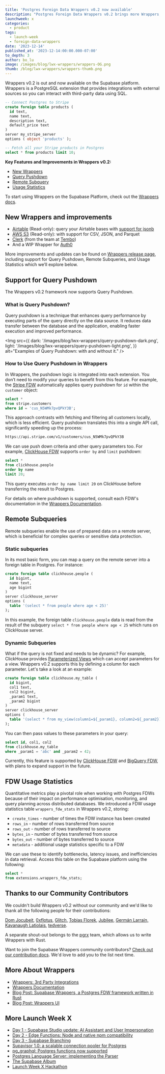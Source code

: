 ```yaml
---
title: 'Postgres Foreign Data Wrappers v0.2 now available'
description: "Postgres Foreign Data Wrappers v0.2 brings more Wrappers, query pushdown, remote subquery, and more"
launchweek: x
categories:
  - product
tags:
  - launch-week
  - foreign-data-wrappers
date: '2023-12-14'
published_at: '2023-12-14:00:00.000-07:00'
to_depth: 3
author: bo_lu
image: /images/blog/lwx-wrappers/wrappers-OG.png
thumb: /blog/lwx-wrappers/wrappers-thumb.png
---
```


Wrappers v0.2 is out and now available on the Supabase platform. Wrappers is a PostgreSQL extension that provides integrations with external sources so you can interact with third-party data using SQL.

```sql
-- Connect Postgres to Stripe
create foreign table products (
  id text,
  name text,
  description text,
  default_price text
)
server my_stripe_server 
options ( object 'products' );

-- Fetch all your Stripe products in Postgres
select * from products limit 10;
```

**Key Features and Improvements in Wrappers v0.2:**

- [New Wrappers](https://www.notion.so/Wrappers-v0-2-the-Postgres-FDW-Framework-9f9875ad7ff5424d91b93af14c4ae2a5?pvs=21)
- [Query Pushdown](https://www.notion.so/Wrappers-v0-2-the-Postgres-FDW-Framework-9f9875ad7ff5424d91b93af14c4ae2a5?pvs=21)
- [Remote Subquery](https://www.notion.so/Wrappers-v0-2-the-Postgres-FDW-Framework-9f9875ad7ff5424d91b93af14c4ae2a5?pvs=21)
- [Usage Statistics](https://www.notion.so/Wrappers-v0-2-the-Postgres-FDW-Framework-9f9875ad7ff5424d91b93af14c4ae2a5?pvs=21)

To start using Wrappers on the Supabase Platform, check out the [Wrappers docs](https://supabase.com/docs/guides/database/extensions/wrappers/overview).

## New Wrappers and improvements

- [Airtable](https://supabase.com/docs/guides/database/extensions/wrappers/airtable) (Read-only): query your Airtable bases with [support for jsonb](https://github.com/supabase/wrappers/pull/181)
- [AWS S3](https://supabase.com/docs/guides/database/extensions/wrappers/s3) (Read-only): with support for CSV, JSON, and Parquet
- [Clerk](https://github.com/tembo-io/clerk_fdw) (from the team at [Tembo](https://tembo.io/))
- And a WIP Wrapper for [Auth0](https://github.com/supabase/wrappers/pull/183)

More improvements and updates can be found on [Wrappers release page](https://github.com/supabase/wrappers/releases), including support for Query Pushdown, Remote Subqueries, and Usage Statistics which we’ll explore below.

## Support for Query Pushdown

The Wrappers v0.2 framework now supports Query Pushdown.

### What is Query Pushdown?

Query pushdown is a technique that enhances query performance by executing parts of the query directly on the data source. It reduces data transfer between the database and the application, enabling faster execution and improved performance.

<Img
  src={{
    dark: '/images/blog/lwx-wrappers/query-pushdown-dark.png',
    light: '/images/blog/lwx-wrappers/query-pushdown-light.png',
  }}
  alt="Examples of Query Pushdown: with and without it."
/>

### How to Use Query Pushdown in Wrappers

In Wrappers, the pushdown logic is integrated into each extension. You don’t need to modify your queries to benefit from this feature. For example, the [Stripe FDW](https://supabase.com/docs/guides/database/extensions/wrappers/stripe) automatically applies query pushdown for `id` within the `customer` object:

```sql
select * 
from stripe.customers 
where id = 'cus_N5WMk7pvQPkY3B';
```

This approach contrasts with fetching and filtering all customers locally, which is less efficient. Query pushdown translates this into a single API call, significantly speeding up the process:

```bash
https://api.stripe.com/v1/customers/cus_N5WMk7pvQPkY3B
```

We can use push down criteria and other query parameters too. For example, [ClickHouse FDW](https://supabase.com/docs/guides/database/extensions/wrappers/clickhouse) supports `order by` and `limit` pushdown:

```sql
select * 
from clickhouse.people 
order by name 
limit 20;
```

This query executes `order by name limit 20` on ClickHouse before transferring the result to Postgres. 

For details on where pushdown is supported, consult each FDW's documentation in the [Wrappers Documentation](https://supabase.com/docs/guides/database/extensions/wrappers/overview).

## Remote Subqueries

Remote subqueries enable the use of prepared data on a remote server, which is beneficial for complex queries or sensitive data protection. 

### Static subqueries

In its most basic form, you can map a query on the remote server into a foreign table in Postgres. For instance:

```sql
create foreign table clickhouse.people (
  id bigint,
  name text,
  age bigint
)
server clickhouse_server
options (
  table '(select * from people where age < 25)'
);
```

In this example, the foreign table `clickhouse.people` data is read from the result of the subquery `select * from people where age < 25` which runs on ClickHouse server.

### Dynamic Subqueries

What if the query is not fixed and needs to be dynamic? For example, ClickHouse provides [Parameterized Views](https://clickhouse.com/docs/en/sql-reference/statements/create/view#parameterized-view) which can accept parameters for a view. Wrappers v0.2 supports this by defining a column for each parameter. Let's take a look at an example:

```sql
create foreign table clickhouse.my_table (
  id bigint,
  col1 text,
  col2 bigint,
  _param1 text,
  _param2 bigint
)
server clickhouse_server
options (
  table '(select * from my_view(column1=${_param1}, column2=${_param2}))'
);
```

You can then pass values to these parameters in your query:

```sql
select id, col1, col2
from clickhouse.my_table
where _param1 = 'abc' and _param2 = 42;
```

Currently, this feature is supported by [ClickHouse FDW](https://supabase.com/docs/guides/database/extensions/wrappers/clickhouse) and [BigQuery FDW](https://supabase.com/docs/guides/database/extensions/wrappers/bigquery), with plans to expand support in the future.

## FDW Usage Statistics

Quantitative metrics play a pivotal role when working with Postgres FDWs because of their impact on performance optimisation, monitoring, and query planning across distributed databases. We introduced a FDW usage statistics table `wrappers_fdw_stats` in Wrappers v0.2, storing:

- `create_times` - number of times the FDW instance has been created
- `rows_in` - number of rows transferred from source
- `rows_out` - number of rows transferred to source
- `bytes_in` - number of bytes transferred from source
- `bytes_out` - number of bytes transferred to source
- `metadata` - additional usage statistics specific to a FDW

We can use these to identify bottlenecks, latency issues, and inefficiencies in data retrieval. Access this table on the Supabase platform using the following:

```sql
select * 
from extensions.wrappers_fdw_stats;
```

## Thanks to our Community Contributors

We couldn't build Wrappers v0.2 without our community and we'd like to thank all the following people for their contributions:

[Dom Jocubeit,](https://github.com/jocubeit) [0xflotus,](https://github.com/0xflotus) [Glitch,](https://github.com/zer0eXploit) [Tobias Florek,](https://github.com/ibotty) [Jubilee,](https://github.com/workingjubilee) [Germán Larraín,](https://github.com/glarrain-cdd) [Kavanaugh Latiolais,](https://github.com/kav) [tedverse](https://github.com/tedverse).

A separate shout-out belongs to the [pgrx](https://github.com/pgcentralfoundation/pgrx) team, which allows us to write Wrappers with Rust.

Want to join the Supabase Wrappers community contributors? [Check out our contribution docs](https://supabase.github.io/wrappers/contributing/). We'd love to add you to the list next time.

## More About Wrappers

- [Wrappers: 3rd Party Integrations](https://supabase.com/docs/guides/database/extensions/wrappers/overview)
- [Wrappers Documentation](https://supabase.github.io/wrappers/)
- [Blog Post: Supabase Wrappers, a Postgres FDW framework written in Rust](https://supabase.com/blog/postgres-foreign-data-wrappers-rust)
- [Blog Post: Wrappers UI](https://supabase.com/blog/supabase-studio-3-0#wrappers-ui)

## More Launch Week X 

- [Day 1 - Supabase Studio update: AI Assistant and User Impersonation](https://supabase.com/blog/studio-introducing-assistant)
- [Day 2 - Edge Functions: Node and native npm compatibility](https://supabase.com/blog/edge-functions-node-npm)
- [Day 3 - Supabase Branching](https://supabase.com/blog/supabase-branching)
- [Supavisor 1.0: a scalable connection pooler for Postgres](https://supabase.com/blog/supavisor-postgres-connection-pooler)
- [pg_graphql: Postgres functions now supported](https://supabase.com/blog/pg-graphql-postgres-functions)
- [Postgres Language Server: implementing the Parser](https://supabase.com/blog/postgres-language-server-implementing-parser)
- [The Supabase Album](https://www.youtube.com/watch?v=r1POD-IdG-I)
- [Launch Week X Hackathon](https://supabase.com/blog/supabase-hackathon-lwx)
